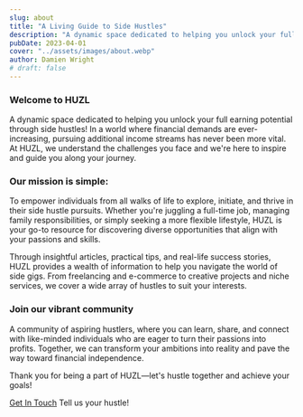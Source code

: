 ```yaml
---
slug: about
title: "A Living Guide to Side Hustles"
description: "A dynamic space dedicated to helping you unlock your full earning potential through side hustles"
pubDate: 2023-04-01
cover: "../assets/images/about.webp"
author: Damien Wright
# draft: false
---
```


### Welcome to HUZL

A dynamic space dedicated to helping you unlock your full earning potential through side hustles! In a world where financial demands are ever-increasing, pursuing additional income streams has never been more vital. At HUZL, we understand the challenges you face and we're here to inspire and guide you along your journey.

### Our mission is simple:

To empower individuals from all walks of life to explore, initiate, and thrive in their side hustle pursuits. Whether you're juggling a full-time job, managing family responsibilities, or simply seeking a more flexible lifestyle, HUZL is your go-to resource for discovering diverse opportunities that align with your passions and skills.

Through insightful articles, practical tips, and real-life success stories, HUZL provides a wealth of information to help you navigate the world of side gigs. From freelancing and e-commerce to creative projects and niche services, we cover a wide array of hustles to suit your interests.

### Join our vibrant community

A community of aspiring hustlers, where you can learn, share, and connect with like-minded individuals who are eager to turn their passions into profits. Together, we can transform your ambitions into reality and pave the way toward financial independence.

Thank you for being a part of HUZL—let's hustle together and achieve your goals!

<a href="/contact" class="btn btn-primary mt-8" >Get In Touch</a> Tell us your hustle!
